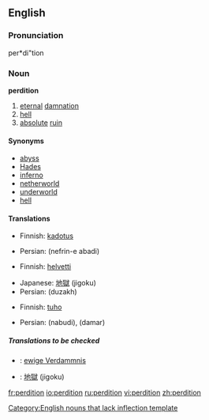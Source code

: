 ==English==

===Pronunciation===
per*di"tion

===Noun===
'''perdition'''
# [[eternal]] [[damnation]]
# [[hell]]
# [[absolute]] [[ruin]]

====Synonyms====
* [[abyss]]
* [[Hades]]
* [[inferno]]
* [[netherworld]]
* [[underworld]]
* [[hell]]

====Translations====
{{trans-top|eternal damnation}}
*Finnish: [[kadotus]]
{{trans-mid}}
*Persian: {{FAchar|[[نفرین ابدی]]}} (nefrin-e abadi)
{{trans-bottom}}

{{trans-top|hell}}
*Finnish: [[helvetti]]
{{trans-mid}}
*Japanese: [[地獄]] (jigoku)
*Persian: {{FAchar|[[دوزخ]]}} (duzakh)
{{trans-bottom}}

{{trans-top|absolute ruin}}
*Finnish: [[tuho]]
{{trans-mid}}
*Persian: {{FAchar|[[نابودی]]}} (nabudi), {{FAchar|[[دمار]]}} (damar)
{{trans-bottom}}

=====Translations to be checked=====
{{checktrans}}
{{top}}
*{{ttbc|German}}: [[ewige Verdammnis]] {{f}}
{{mid}}
*{{ttbc|Japanese}}: [[地獄]] (jigoku)
{{bottom}}

[[Category:English nouns that lack inflection template]]

[[fr:perdition]]
[[io:perdition]]
[[ru:perdition]]
[[vi:perdition]]
[[zh:perdition]]